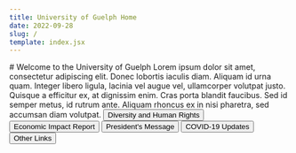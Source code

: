 ```yaml
---
title: University of Guelph Home
date: 2022-09-28
slug: /
template: index.jsx
---
```


<Container>
  # Welcome to the University of Guelph
  Lorem ipsum dolor sit amet, consectetur adipiscing elit. Donec lobortis iaculis diam. Aliquam id urna quam. Integer libero ligula, lacinia vel augue vel, ullamcorper volutpat justo. Quisque a efficitur ex, at dignissim enim. Cras porta blandit faucibus. Sed id semper metus, id rutrum ante. Aliquam rhoncus ex in nisi pharetra, sed accumsan diam volutpat.
</Container>

<HomeCardsPrimary />
<HomeOverlay />
<HomeStats />
<HomeCardsSecondary />
<HomeStory />
<HomeNews />
<HomeEvents />

<Container>
  <Button href="#" variant="outline-info">Diversity and Human Rights</Button>
  <Button href="#" variant="outline-info">Economic Impact Report</Button>
  <Button href="#" variant="outline-info">President's Message</Button>
  <Button href="#" variant="outline-info">COVID-19 Updates</Button>
  <Button href="#" variant="outline-info">Other Links</Button>
</Container>